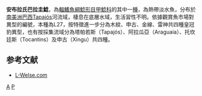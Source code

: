 {{Speciesbox 
| genus = Panaque
| species = armbrusteri
| authority = [[Lujan|Lujan]], [[Hidalgo|Hidalgo]] & [[Stewart|Stewart]], 2010
| image = Panaque armbrusteri.jpg
| status = NE
| status_system = IUCN3.1
}} 
'''安布拉氏巴拉圭鯰'''，為[[輻鰭魚綱|輻鰭魚綱]][[鯰形目|鯰形目]][[甲鯰科|甲鯰科]]的其中一[[種|種]]，為熱帶淡水魚，分布於[[南美洲|南美洲]][[巴西|巴西]]Tapajós河流域，棲息在底層水域，生活習性不明。依據觀賞魚市場對異型的編號，本種為L27，按特徵進一步分為木紋、申古、金線、雷神共四種皇冠豹異型，也有按採集流域分為塔帕若斯（Tapajós）、阿拉瓜亞（Araguaia）、托坎廷斯（Tocantins）及申古（Xingu）共四種。

==参考文献==
{{reflist}}
*[http://www.l-welse.com/index.php?page=l1 L-Welse.com] {{Wayback|url=http://www.l-welse.com/index.php?page=l1 |date=20210118225901 }}

{{Taxonbar}}

[[Category:巴拉圭鯰屬|A]]
[[Category:2010年描述的鱼类|P]]